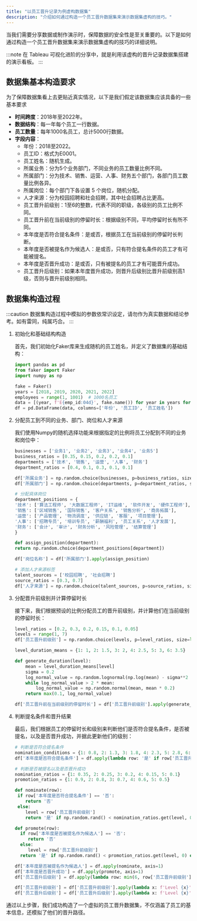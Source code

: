 ```yaml
---
title: "以员工晋升记录为例虚构数据集"
description: "介绍如何通过构造一个员工晋升数据集来演示数据集虚构的技巧。"
---
```



当我们需要分享数据或制作演示时，保障数据的安全性是至关重要的。以下是如何通过构造一个员工晋升数据集来演示数据集虚构的技巧的详细说明。

:::note
在 Tableau 可视化进阶的分享中，就是利用该虚构的晋升记录数据集搭建的演示看板。
:::

## 数据集基本构造要求

为了保障数据集看上去更贴近真实情况，以下是我们假定该数据集应该具备的一些基本要求

- **时间跨度**：2018年至2022年。
- **数据结构**：每一年每个员工一行数据。
- **员工数量**：每年1000名员工，总计5000行数据。
- **字段内容**：
    - 年份：2018至2022。
    - 员工ID：格式为E0001。
    - 员工姓名：随机生成。
    - 所属业务：分为5个业务部门，不同业务的员工数量比例不同。
    - 所属部门：分为技术、销售、运营、人事、财务五个部门，各部门员工数量比例各异。
    - 所属岗位：每个部门下各设置 5 个岗位，随机分配。
    - 人才来源：分为校园招聘和社会招聘，其中社会招聘占比更高。
    - 员工晋升前级别：1至6的整数，代表不同的职级，各级别的员工比例不同。
    - 员工晋升前在当前级别的停留时长：根据级别不同，平均停留时长有所不同。
    - 本年度是否符合提名条件：是或否，根据员工在当前级别的停留时长判断。
    - 本年度是否被提名作为候选人：是或否，只有符合提名条件的员工才有可能被提名。
    - 本年度是否晋升成功：是或否，只有被提名的员工才有可能晋升成功。
    - 员工晋升后级别：如果本年度晋升成功，则晋升后级别比晋升前级别高1级，否则与晋升前级别相同。

## 数据集构造过程

:::caution
数据集构造过程中模拟的参数依常识设定，请勿作为真实数据和结论参考。如有雷同，纯属巧合。
:::

1. 初始化和基础结构构造

    首先，我们初始化Faker库来生成随机的员工姓名，并定义了数据集的基础结构：

    ```python
    import pandas as pd
    from faker import Faker
    import numpy as np
    
    fake = Faker()
    years = [2018, 2019, 2020, 2021, 2022]
    employees = range(1, 1001)  # 1000名员工
    data = [(year, f'E{emp_id:04d}', fake.name()) for year in years for emp_id in employees]
    df = pd.DataFrame(data, columns=['年份', '员工ID', '员工姓名'])
    ```

2. 分配员工到不同的业务、部门、岗位和人才来源

    我们使用Numpy的随机选择功能来根据指定的比例将员工分配到不同的业务和岗位中：
    
    ```python
    businesses = ['业务1', '业务2', '业务3', '业务4', '业务5']
    business_ratios = [0.35, 0.15, 0.2, 0.2, 0.1]
    departments = ['技术', '销售', '运营', '人事', '财务']
    department_ratios = [0.4, 0.1, 0.3, 0.1, 0.1]
    
    df['所属业务'] = np.random.choice(businesses, p=business_ratios, size=len(df))
    df['所属部门'] = np.random.choice(departments, p=department_ratios, size=len(df))
   
    # 分配具体岗位
    department_positions = {
    '技术': ['算法工程师', '大数据工程师', 'IT运维', '软件开发', '硬件工程师'],
    '销售': ['区域销售', '国际销售', '客户关系', '销售分析', '商务拓展'],
    '运营': ['产品管理', '物流调度', '供应链', '客服', '项目管理'],
    '人事': ['招聘专员', '培训专员', '薪酬福利', '员工关系', '人才发展'],
    '财务': ['会计', '审计', '财务分析', '风险管理', '结算管理']
    }
    
    def assign_position(department):
    return np.random.choice(department_positions[department])
   
    df['岗位名称'] = df['所属部门'].apply(assign_position)
   
    # 添加人才来源标签
    talent_sources = ['校园招聘', '社会招聘']
    source_ratios = [0.3, 0.7]
    df['人才来源'] = np.random.choice(talent_sources, p=source_ratios, size=len(df))
    ```

3. 分配晋升前级别并计算停留时长

    接下来，我们根据预设的比例分配员工的晋升前级别，并计算他们在当前级别的停留时长：
    
    ```python
    level_ratios = [0.2, 0.3, 0.2, 0.15, 0.1, 0.05]
    levels = range(1, 7)
    df['员工晋升前级别'] = np.random.choice(levels, p=level_ratios, size=len(df))
    
    level_duration_means = {1: 1, 2: 1.5, 3: 2, 4: 2.5, 5: 3, 6: 3.5}
   
    def generate_duration(level):
        mean = level_duration_means[level]
        sigma = 0.2
        log_normal_value = np.random.lognormal(np.log(mean) - sigma**2 / 2, sigma)
        while log_normal_value > 2 * mean:
            log_normal_value = np.random.normal(mean, mean * 0.2)
        return max(0.1, log_normal_value)
    
    df['员工晋升前在当前级别的停留时长'] = df['员工晋升前级别'].apply(generate_duration)
    ```

4. 判断提名条件和晋升结果

    最后，我们根据员工的停留时长和级别来判断他们是否符合提名条件，是否被提名，以及是否晋升成功，并据此更新他们的级别：
  
    ```python
    # 判断是否符合提名条件
    nomination_conditions = {1: 0.8, 2: 1.3, 3: 1.8, 4: 2.3, 5: 2.8, 6: float('inf')}
    df['本年度是否符合提名条件'] = df.apply(lambda row: '是' if row['员工晋升前在当前级别的停留时长'] > nomination_conditions[row['员工晋升前级别']] else '否', axis=1)
    
    # 判断是否被提名以及是否晋升成功
    nomination_ratios = {1: 0.35, 2: 0.25, 3: 0.2, 4: 0.15, 5: 0.1}
    promotion_ratios = {1: 0.9, 2: 0.8, 3: 0.7, 4: 0.6, 5: 0.5}
   
   def nominate(row):
     if row['本年度是否符合提名条件'] == '否':
        return '否'
     else:
        level = row['员工晋升前级别']
        return '是' if np.random.rand() < nomination_ratios.get(level, 0) else '否'

   def promote(row):
      if row['本年度是否被提名作为候选人'] == '否':
         return '否'
      else:
         level = row['员工晋升前级别']
      return '是' if np.random.rand() < promotion_ratios.get(level, 0) else '否'
   
    df['本年度是否被提名作为候选人'] = df.apply(nominate, axis=1)
    df['本年度是否晋升成功'] = df.apply(promote, axis=1)
    df['员工晋升后级别'] = df.apply(lambda row: min(6, row['员工晋升前级别'] + 1) if row['本年度是否晋升成功'] == '是' else row['员工晋升前级别'], axis=1)
    
    df['员工晋升前级别'] = df['员工晋升前级别'].apply(lambda x: f'Level {x}')
    df['员工晋升后级别'] = df['员工晋升后级别'].apply(lambda x: f'Level {x}')
    ```
    
通过以上步骤，我们成功构造了一个虚拟的员工晋升数据集，不仅涵盖了员工的基本信息，还模拟了他们的晋升路径。